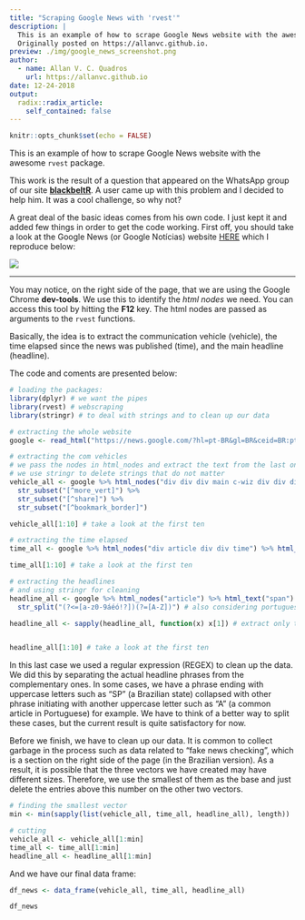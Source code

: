 ```yaml
---
title: "Scraping Google News with 'rvest'"
description: |
  This is an example of how to scrape Google News website with the awesome rvest package.
  Originally posted on https://allanvc.github.io.
preview: ./img/google_news_screenshot.png
author:
  - name: Allan V. C. Quadros
    url: https://allanvc.github.io
date: 12-24-2018
output:
  radix::radix_article:
    self_contained: false
---
```


```r
knitr::opts_chunk$set(echo = FALSE)
```

This is an example of how to scrape Google News website with the awesome `rvest` package.

This work is the result of a question that appeared on the WhatsApp group of our site [**blackbeltR**](https://www.blackbeltR.com.br){target="_blank"}. A user came up with this problem and I decided to help him. It was a cool challenge, so why not?
  
  A great deal of the basic ideas comes from his own code. I just kept it and added few things in order to get the code working. First off, you should take a look at the Google News (or Google Notícias) website [HERE](https://news.google.com/?hl=pt-BR&gl=BR&ceid=BR:pt-419){target="_blank"} which I reproduce below:
  
  <!-- criamos uma pasta /img em /_post/nome_do_post/ -> essa eh o diretorio raiz do post  -->
  
![](./img/google_news_screenshot.png)


---
  
  You may notice, on the right side of the page, that we are using the Google Chrome **dev-tools**. We use this to identify the *html nodes* we need. You can access this tool by hitting the **F12** key. The html nodes are passed as arguments to the `rvest` functions.

Basically, the idea is to extract the communication vehicle (vehicle), the time elapsed since the news was published (time), and the main headline (headline).

The code and coments are presented below: 
  
  ```r
# loading the packages:
library(dplyr) # we want the pipes
library(rvest) # webscraping
library(stringr) # to deal with strings and to clean up our data
```


```r
# extracting the whole website
google <- read_html("https://news.google.com/?hl=pt-BR&gl=BR&ceid=BR:pt-419")
```


```r
# extracting the com vehicles
# we pass the nodes in html_nodes and extract the text from the last one 
# we use stringr to delete strings that do not matter
vehicle_all <- google %>% html_nodes("div div div main c-wiz div div div article div div div") %>% html_text() %>%
  str_subset("[^more_vert]") %>%
  str_subset("[^share]") %>%
  str_subset("[^bookmark_border]")

vehicle_all[1:10] # take a look at the first ten

```



```r
# extracting the time elapsed
time_all <- google %>% html_nodes("div article div div time") %>% html_text()

time_all[1:10] # take a look at the first ten
```


```r
# extracting the headlines
# and using stringr for cleaning
headline_all <- google %>% html_nodes("article") %>% html_text("span") %>%
  str_split("(?<=[a-z0-9áéó!?])(?=[A-Z])") # also considering portuguese special characters

headline_all <- sapply(headline_all, function(x) x[1]) # extract only the first elements


headline_all[1:10] # take a look at the first ten

```

In this last case we used a regular expression (REGEX) to clean up the data. We did this by separating the actual headline phrases from the complementary ones. In some cases, we have a phrase ending with uppercase letters such as "SP" (a Brazilian state) collapsed with other phrase initiating with another uppercase letter such as "A" (a common article in Portuguese) for example. We have to think of a better way to split these cases, but the current result is quite satisfactory for now. 

Before we finish, we have to clean up our data. It is common to collect garbage in the process such as data related to "fake news checking", which is a section on the right side of the page (in the Brazilian version). As a result, it is possible that the three vectors we have created may have different sizes. Therefore, we use the smallest of them as the base and just delete the entries above this number on the other two vectors.

```r
# finding the smallest vector
min <- min(sapply(list(vehicle_all, time_all, headline_all), length))

# cutting
vehicle_all <- vehicle_all[1:min]
time_all <- time_all[1:min]
headline_all <- headline_all[1:min]
```


And we have our final data frame:

```r

df_news <- data_frame(vehicle_all, time_all, headline_all)

df_news
```

